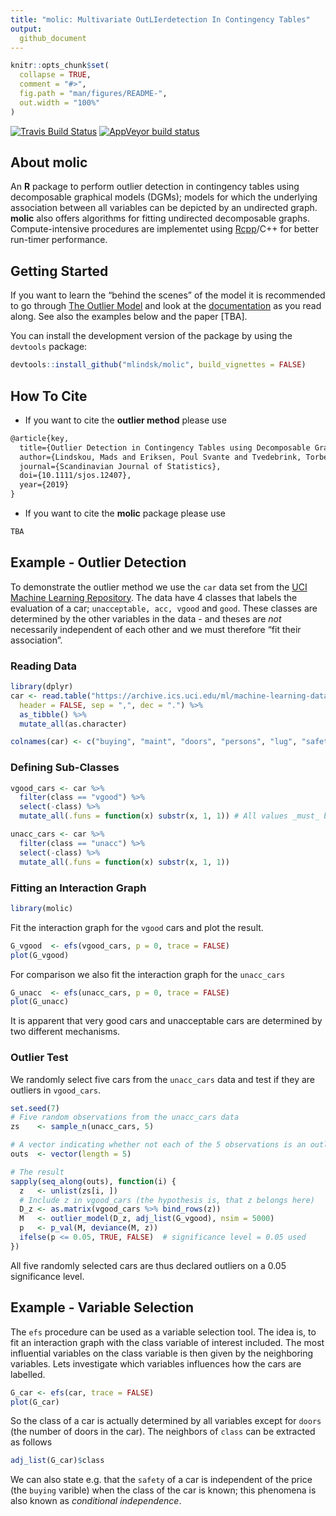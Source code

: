 ```yaml
---
title: "molic: Multivariate OutLIerdetection In Contingency Tables"
output:
  github_document
---
```


<!-- README.md is generated from README.Rmd. Please edit that file -->

```r
knitr::opts_chunk$set(
  collapse = TRUE,
  comment = "#>",
  fig.path = "man/figures/README-",
  out.width = "100%"
)
```

[![Travis Build Status](https://travis-ci.com/mlindsk/molic.svg?token=AuXvB5mAnHuxQxKszxph&branch=master)](https://travis-ci.com/mlindsk/molic)
[![AppVeyor build status](https://ci.appveyor.com/api/projects/status/github/mlindsk/molic?branch=master&svg=true)](https://ci.appveyor.com/project/mlindsk/molic)

## About molic

An **R** package to perform outlier detection in contingency tables using decomposable graphical models (DGMs); models for which the underlying association between all variables can be depicted by an undirected graph. **molic** also offers algorithms for fitting undirected decomposable graphs. Compute-intensive procedures are implementet using [Rcpp](http://www.rcpp.org/)/C++ for better run-timer performance.

## Getting Started
If you want to learn the "behind the scenes" of the model it is recommended to go through [The Outlier Model](https://mlindsk.github.io/molic/articles/) and look at the [documentation](https://mlindsk.github.io/molic/reference/index.html) as you read along. See also the examples below and the paper [TBA].

You can install the development version of the package by using the `devtools` package:

```r
devtools::install_github("mlindsk/molic", build_vignettes = FALSE)
```

## How To Cite

 - If you want to cite the **outlier method** please use

```latex
@article{key,
  title={Outlier Detection in Contingency Tables using Decomposable Graphical Models},
  author={Lindskou, Mads and Eriksen, Poul Svante and Tvedebrink, Torben},
  journal={Scandinavian Journal of Statistics},
  doi={10.1111/sjos.12407},
  year={2019}
}
```

 - If you want to cite the **molic** package please use

```latex
TBA
```


## Example - Outlier Detection

To demonstrate the outlier method we use the `car` data set from the [UCI Machine Learning Repository](https://archive.ics.uci.edu/ml/index.php). The data have $4$ classes that labels the evaluation of a car; `unacceptable, acc, vgood` and `good`. These classes are determined by the other variables in the data - and theses are _not_ necessarily independent of each other and we must therefore "fit their association".

### Reading Data

```r
library(dplyr)
car <- read.table("https://archive.ics.uci.edu/ml/machine-learning-databases/car/car.data",
  header = FALSE, sep = ",", dec = ".") %>%
  as_tibble() %>%
  mutate_all(as.character)

colnames(car) <- c("buying", "maint", "doors", "persons", "lug", "safety", "class")
```

### Defining Sub-Classes

```r
vgood_cars <- car %>%
  filter(class == "vgood") %>%
  select(-class) %>%
  mutate_all(.funs = function(x) substr(x, 1, 1)) # All values _must_ be a single character!

unacc_cars <- car %>%
  filter(class == "unacc") %>%
  select(-class) %>%
  mutate_all(.funs = function(x) substr(x, 1, 1))
```

### Fitting an Interaction Graph

```r
library(molic)
```

Fit the interaction graph for the `vgood` cars and plot the result.

```r
G_vgood  <- efs(vgood_cars, p = 0, trace = FALSE)
plot(G_vgood)
```

For comparison we also fit the interaction graph for the `unacc_cars`

```r
G_unacc  <- efs(unacc_cars, p = 0, trace = FALSE)
plot(G_unacc)
```

It is apparent that very good cars and unacceptable cars are determined by two different mechanisms.

### Outlier Test

We randomly select five cars from the `unacc_cars` data and test if they are outliers in `vgood_cars`.

```r
set.seed(7)
# Five random observations from the unacc_cars data
zs    <- sample_n(unacc_cars, 5)

# A vector indicating whether not each of the 5 observations is an outlier in vgood_cars
outs  <- vector(length = 5)

# The result
sapply(seq_along(outs), function(i) {
  z   <- unlist(zs[i, ])
  # Include z in vgood_cars (the hypothesis is, that z belongs here)
  D_z <- as.matrix(vgood_cars %>% bind_rows(z))
  M   <- outlier_model(D_z, adj_list(G_vgood), nsim = 5000)
  p   <- p_val(M, deviance(M, z))
  ifelse(p <= 0.05, TRUE, FALSE)  # significance level = 0.05 used
})
```
All five randomly selected cars are thus declared outliers on a $0.05$ significance level.

## Example - Variable Selection
The `efs` procedure can be used as a variable selection tool. The idea is, to fit an interaction graph with the class variable of interest included. The most influential variables on the class variable is then given by the neighboring variables. Lets investigate which variables influences how the cars are labelled.

```r
G_car <- efs(car, trace = FALSE)
plot(G_car)
```

So the class of a car is actually determined by all variables except for `doors` (the number of doors in the car). The neighbors of `class` can be extracted as follows

```r
adj_list(G_car)$class
```
We can also state e.g. that the `safety` of a car is independent of the price (the `buying` varible) when the class of the car is known; this phenomena is also known as _conditional independence_. 
